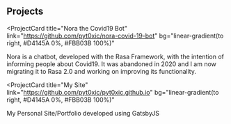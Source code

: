 ## Projects

<ProjectCard
  title="Nora the Covid19 Bot"
  link="https://github.com/pyt0xic/nora-covid-19-bot"
  bg="linear-gradient(to right, #D4145A 0%, #FBB03B 100%)"
>
  Nora is a chatbot, developed with the Rasa Framework, with the intention of
  informing people about Covid19. It was abandoned in 2020 and I am now
  migrating it to Rasa 2.0 and working on improving its functionality.
</ProjectCard>

<ProjectCard
  title="My Site"
  link="https://github.com/pyt0xic/pyt0xic.github.io"
  bg="linear-gradient(to right, #D4145A 0%, #FBB03B 100%)"
>
  My Personal Site/Portfolio developed using GatsbyJS
</ProjectCard>
